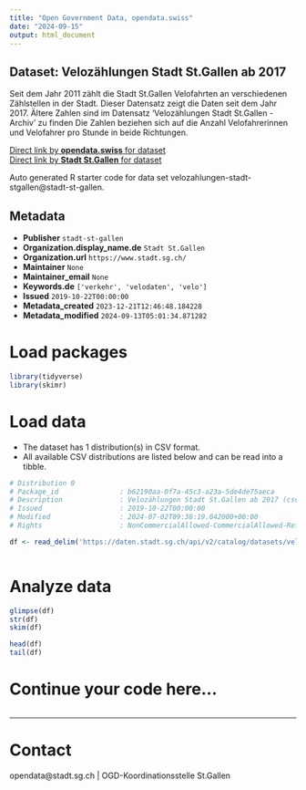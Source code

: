 ```yaml
---
title: "Open Government Data, opendata.swiss"
date: "2024-09-15"
output: html_document
---
```


## Dataset: Velozählungen Stadt St.Gallen ab 2017

Seit dem Jahr 2011 zählt die Stadt St.Gallen Velofahrten an verschiedenen Zählstellen in der Stadt. Dieser Datensatz zeigt die Daten seit dem Jahr 2017. Ältere Zahlen sind im Datensatz 'Velozählungen Stadt St.Gallen - Archiv' zu finden Die Zahlen beziehen sich auf die Anzahl Velofahrerinnen und Velofahrer pro Stunde in beide Richtungen.

[Direct link by **opendata.swiss** for dataset](https://opendata.swiss/de/dataset/velozahlungen-stadt-st-gallen-ab-2016)<br>
[Direct link by **Stadt St.Gallen** for dataset](https://daten.stadt.sg.ch/explore/dataset/velozahlungen-stadt-stgallen/)

Auto generated R starter code for data set velozahlungen-stadt-stgallen@stadt-st-gallen.

## Metadata

- **Publisher** `stadt-st-gallen`
- **Organization.display_name.de** `Stadt St.Gallen`
- **Organization.url** `https://www.stadt.sg.ch/`
- **Maintainer** `None`
- **Maintainer_email** `None`
- **Keywords.de** `['verkehr', 'velodaten', 'velo']`
- **Issued** `2019-10-22T00:00:00`
- **Metadata_created** `2023-12-21T12:46:48.184228`
- **Metadata_modified** `2024-09-13T05:01:34.871282`


# Load packages

```r

library(tidyverse)
library(skimr)

```

# Load data

-   The dataset has 1 distribution(s) in CSV format.
-   All available CSV distributions are listed below and can be read into a tibble.

```r

# Distribution 0
# Package_id               : b62190aa-0f7a-45c3-a23a-5de4de75aeca
# Description              : Velozählungen Stadt St.Gallen ab 2017 (csv)
# Issued                   : 2019-10-22T00:00:00
# Modified                 : 2024-07-02T09:38:19.042000+00:00
# Rights                   : NonCommercialAllowed-CommercialAllowed-ReferenceRequired

df <- read_delim('https://daten.stadt.sg.ch/api/v2/catalog/datasets/velozahlungen-stadt-stgallen/exports/csv?use_labels=true')



```

# Analyze data

```r

glimpse(df)
str(df)
skim(df)

head(df)
tail(df)

```

# Continue your code here...

```r

```

------------------------------------------------------------------------

# Contact

opendata@stadt.sg.ch | OGD-Koordinationsstelle St.Gallen
